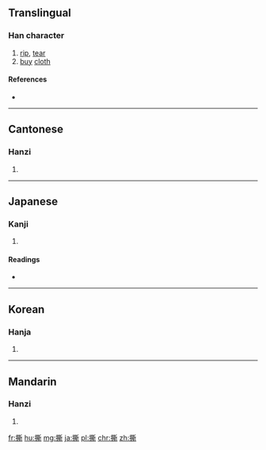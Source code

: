 ==Translingual==

===Han character===
{{Han char|rn=64|rad=手|as=12|sn=15|four=5202<sub>1</sub>|canj=手廿金中 (QTCL)|ids=⿰[[扌]][[斯]]}}

# [[rip]], [[tear]]
# [[buy]] [[cloth]]

====References====
* {{Han ref|kx=0454.150|dkj=12705|dj=0803.290|hdz=31953.060|uh=6495|ud=25749|bh=BCB9|bd=48313}}

----

==Cantonese==

===Hanzi===
{{yue-hanzi|jyut=|y=si1}}

# {{defn|lang=yue|sort=手12}}

----

==Japanese==

===Kanji===
{{ja-kanji|grade=|rs=手12}}

# {{defn|lang=ja|sort=手12}}

====Readings====
* {{ja-readings|on=[[せい]] (sei), [[さい]] (sai), [[し]] (shi)|kun=[[さく]] (saku)}}

----

==Korean==

===Hanja===
{{ko-hanja|hangeul=서|eumhun=|rv=seo|mr=sŏ|y=se}}

# {{defn|lang=ko|sort=手12}}

----

==Mandarin==

===Hanzi===
{{cmn-hanzi|pin=[[sī]] ([[si1]])|wg=ssu<sup>1</sup>}}

# {{defn|lang=cmn|sort=手12}}

[[fr:撕]]
[[hu:撕]]
[[mg:撕]]
[[ja:撕]]
[[pl:撕]]
[[chr:撕]]
[[zh:撕]]
